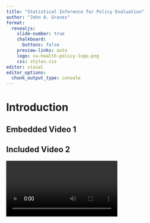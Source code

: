 ```yaml
---
title: "Statistical Inference for Policy Evaluation"
author: "John A. Graves"
format:
  revealjs: 
    slide-number: true
    chalkboard: 
      buttons: false
    preview-links: auto
    logo: vu-health-policy-logo.png
    css: styles.css
editor: visual
editor_options: 
  chunk_output_type: console
---
```


# Introduction

## 

## Embedded Video 1 {background-video=RegressionOmittedVariableBias.mp4 background-video-loop="true" background-video-muted="true" background-opacity=1 background-color="black"}

## Included Video 2

![](RegressionOmittedVariableBias.mp4)
